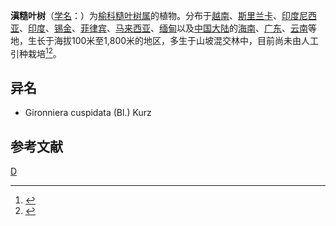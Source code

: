 {{Speciesbox 
| taxon = Aphananthe cuspidata
| authority = (Bl.) Planch.
}}
'''滇糙叶树'''（[[学名|学名]]：{{lang|la|''Aphananthe cuspidata''}}）为[[榆科|榆科]][[糙叶树属|糙叶树属]]的植物。分布于[[越南|越南]]、[[斯里兰卡|斯里兰卡]]、[[印度尼西亚|印度尼西亚]]、[[印度|印度]]、[[锡金|锡金]]、[[菲律宾|菲律宾]]、[[马来西亚|马来西亚]]、[[缅甸|缅甸]]以及[[中国大陆|中国大陆]]的[[海南|海南]]、[[广东|广东]]、[[云南|云南]]等地，生长于海拔100米至1,800米的地区，多生于山坡混交林中，目前尚未由人工引种栽培<ref>{{cite web|url=http://frps.eflora.cn/frps/Aphananthe%20cuspidata |language=zh-hans |title=Aphananthe cuspidata (Bl.) Planch. |publisher=中國植物志  |accessdate=2018-10-16 }}</ref><ref>{{cite web| url =http://www.bioinfo.cn/db05/KmzwSpecies.php?action=view&id=22572| title =滇糙叶树| work =《中国高等植物数据库全库》| publisher =中国科学院微生物研究所| author =昆明植物研究所| accessdate =2009-02-25| deadurl =yes| archiveurl =https://web.archive.org/web/20160305065804/http://www.bioinfo.cn/db05/KmzwSpecies.php?action=view&id=22572| archivedate =2016-03-05}}</ref>。

== 异名 ==
* Gironniera cuspidata (Bl.) Kurz

== 参考文献 ==
{{reflist}}
{{Taxonbar|from=Q13472717}}

[[Category:糙叶树属|D]]